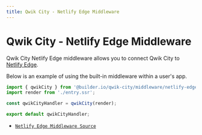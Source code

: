 ```yaml
---
title: Qwik City - Netlify Edge Middleware
---
```


# Qwik City - Netlify Edge Middleware

Qwik City Netlify Edge middleware allows you to connect Qwik City to [Netlify Edge](https://docs.netlify.com/netlify-labs/experimental-features/edge-functions/).

Below is an example of using the built-in middleware within a user's app.

```typescript
import { qwikCity } from '@builder.io/qwik-city/middleware/netlify-edge';
import render from './entry.ssr';

const qwikCityHandler = qwikCity(render);

export default qwikCityHandler;
```

- [`Netlify Edge Middleware Source`](https://github.com/BuilderIO/qwik/blob/main/packages/qwik-city/middleware/netlify-edge/index.ts)
